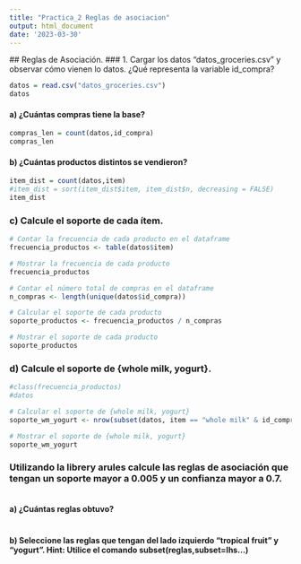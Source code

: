 ```yaml
---
title: "Practica_2 Reglas de asociacion"
output: html_document
date: '2023-03-30'
---
```


\## Reglas de Asociación. \### 1. Cargar los datos "datos_groceries.csv" y observar cómo vienen lo datos. ¿Qué representa la variable id_compra?

```r

datos = read.csv("datos_groceries.csv")
datos
```

#### a) ¿Cuántas compras tiene la base?

```r
compras_len = count(datos,id_compra)
compras_len


```

#### b) ¿Cuántas productos distintos se vendieron?

```r
item_dist = count(datos,item)
#item_dist = sort(item_dist$item, item_dist$n, decreasing = FALSE)
item_dist


```

### c) Calcule el soporte de cada ítem.

```r
# Contar la frecuencia de cada producto en el dataframe
frecuencia_productos <- table(datos$item)

# Mostrar la frecuencia de cada producto
frecuencia_productos

# Contar el número total de compras en el dataframe
n_compras <- length(unique(datos$id_compra))

# Calcular el soporte de cada producto
soporte_productos <- frecuencia_productos / n_compras

# Mostrar el soporte de cada producto
soporte_productos

```

### d) Calcule el soporte de {whole milk, yogurt}.

```r

#class(frecuencia_productos)
#datos

# Calcular el soporte de {whole milk, yogurt}
soporte_wm_yogurt <- nrow(subset(datos, item == "whole milk" & id_compra %in% subset(datos, item == "yogurt")$id_compra)) 

# Mostrar el soporte de {whole milk, yogurt}
soporte_wm_yogurt


```

### Utilizando la librery arules calcule las reglas de asociación que tengan un soporte mayor a 0.005 y un confianza mayor a 0.7.

```r




```

#### a) ¿Cuántas reglas obtuvo?

```r
```

#### b) Seleccione las reglas que tengan del lado izquierdo "tropical fruit" y "yogurt". Hint: Utilice el comando subset(reglas,subset=lhs...)

```r
```
